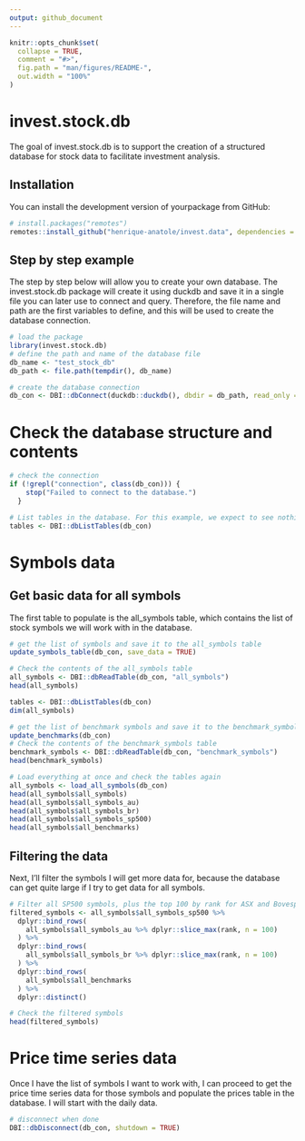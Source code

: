```yaml
---
output: github_document
---
```


<!-- README.md is generated from README.Rmd. Please edit that file -->

```r
knitr::opts_chunk$set(
  collapse = TRUE,
  comment = "#>",
  fig.path = "man/figures/README-",
  out.width = "100%"
)
```

# invest.stock.db

<!-- badges: start -->
<!-- badges: end -->

The goal of invest.stock.db is to support the creation of a structured database for stock data to facilitate investment analysis.

## Installation

You can install the development version of yourpackage from GitHub:

``` r
# install.packages("remotes")
remotes::install_github("henrique-anatole/invest.data", dependencies = TRUE)

```

## Step by step example

The step by step below will allow you to create your own database. The invest.stock.db package will create it using duckdb and save it in a single file you can later use to connect and query. Therefore, the file name and path are the first variables to define, and this will be used to create the database connection.

```r
# load the package
library(invest.stock.db)
# define the path and name of the database file
db_name <- "test_stock_db"
db_path <- file.path(tempdir(), db_name)

# create the database connection
db_con <- DBI::dbConnect(duckdb::duckdb(), dbdir = db_path, read_only = FALSE)

```

# Check the database structure and contents
```r
# check the connection
if (!grepl("connection", class(db_con))) {
    stop("Failed to connect to the database.")
  }

# List tables in the database. For this example, we expect to see nothing as we have not populated it yet.
tables <- DBI::dbListTables(db_con)

```
# Symbols data

## Get basic data for all symbols

The first table to populate is the all_symbols table, which contains the list of stock symbols we will work with in the database. 

```r

# get the list of symbols and save it to the all_symbols table
update_symbols_table(db_con, save_data = TRUE)

# Check the contents of the all_symbols table
all_symbols <- DBI::dbReadTable(db_con, "all_symbols")
head(all_symbols)

tables <- DBI::dbListTables(db_con)
dim(all_symbols)

# get the list of benchmark symbols and save it to the benchmark_symbols table
update_benchmarks(db_con)
# Check the contents of the benchmark_symbols table
benchmark_symbols <- DBI::dbReadTable(db_con, "benchmark_symbols")
head(benchmark_symbols)

# Load everything at once and check the tables again
all_symbols <- load_all_symbols(db_con)
head(all_symbols$all_symbols)
head(all_symbols$all_symbols_au)
head(all_symbols$all_symbols_br)
head(all_symbols$all_symbols_sp500)
head(all_symbols$all_benchmarks)
```

## Filtering the data

Next, I'll filter the symbols I will get more data for, because the database can get quite large if I try to get data for all symbols. 

```r
# Filter all SP500 symbols, plus the top 100 by rank for ASX and Bovespa
filtered_symbols <- all_symbols$all_symbols_sp500 %>% 
  dplyr::bind_rows(
    all_symbols$all_symbols_au %>% dplyr::slice_max(rank, n = 100)
  ) %>%
  dplyr::bind_rows(
    all_symbols$all_symbols_br %>% dplyr::slice_max(rank, n = 100)
  ) %>% 
  dplyr::bind_rows(
    all_symbols$all_benchmarks
  ) %>% 
  dplyr::distinct()

# Check the filtered symbols
head(filtered_symbols)

```

# Price time series data

Once I have the list of symbols I want to work with, I can proceed to get the price time series data for those symbols and populate the prices table in the database. I will start with the daily data.

```r


# disconnect when done
DBI::dbDisconnect(db_con, shutdown = TRUE)

```





